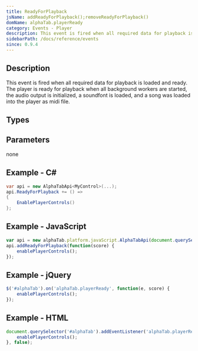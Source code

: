 ```yaml
---
title: ReadyForPlayback
jsName: addReadyForPlayback();removeReadyForPlayback()
domName: alphaTab.playerReady
category: Events - Player
description: This event is fired when all required data for playback is loaded and ready.
sidebarPath: /docs/reference/events
since: 0.9.4
---
```



## Description
This event is fired when all required data for playback is loaded and ready. The player is ready for playback when
all background workers are started, the audio output is initialized, a soundfont is loaded, and a song was loaded into the player as midi file.    

<EventDescription metadata={metadata} />

## Types

<TypeTable>
    <TypeRow type="net" name="Action" />    
    <TypeRow type="js" name="function()" />    
</TypeTable>

## Parameters
none

## Example - C#

```cs
var api = new AlphaTabApi<MyControl>(...);
api.ReadyForPlayback += () => 
{
    EnablePlayerControls()
};
```

## Example - JavaScript

```js
var api = new alphaTab.platform.javaScript.AlphaTabApi(document.querySelector('#alphaTab'));
api.addReadyForPlayback(function(score) {
    enablePlayerControls();
});
```

## Example - jQuery

```js
$('#alphaTab').on('alphaTab.playerReady', function(e, score) {
    enablePlayerControls();
});
```

## Example - HTML

```js
document.querySelector('#alphaTab').addEventListener('alphaTab.playerReady', function() {
    enablePlayerControls();
}, false);
```
